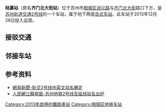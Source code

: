 {{Station Infobox
|name = 陆慕
|eng_name = Lumu
|linecolour = #{{苏州轨道交通颜色|2}}
|structure = 地下车站
|country = {{PRC}}
|borough = [[江苏省|江苏省]][[苏州市|苏州市]][[相城区|相城区]][[元和街道_(苏州市)|元和街道]]
|address = 润元路与徐元河路、润庆巷、齐门北大街交叉口地底
|line = {{苏州轨道交通路线标志|2|long}}
|platforms = 1个[[岛式站台|岛式站台]]
|exits = 9
|opened = 2013年12月28日
|first =
{{苏州轨道交通路线标志|2|short}}
: 往[[桑田岛站|桑田岛]]：5:47
: 往[[骑河站|骑河]]：6:10
|last = 
{{苏州轨道交通路线标志|2|short}}
: 往桑田岛：23:24
: 周一至四往骑河：23:25
: 周五至日往骑河：23:43
}}

'''陆慕站'''（原名'''齐门北大街站'''）位于苏州市[[相城区|相城区]][[润元路|润元路]]与[[齐门北大街|齐门北大街]]路口下方，是[[苏州轨道交通2号线|苏州轨道交通2号线]]的一个车站，属于地下两层[[岛式车站|岛式车站]]，此车站于2013年12月28日投入运营。

==接驳交通==
{{苏州公交线路简单列表|station=南巷（近1、2出口）|88|809|886}}
{{苏州公交线路简单列表|station=相城中学（近4、8出口）|夜4|80南|80北|81|88|805|809|825|877}}
{{苏州公交线路简单列表|station=宋泾桥南（近9出口）|夜4|7|811|825|877|886}}

==邻接车站==
{{s-rail-start}}
{{s-rail|title=SuzhouRT}}
{{s-line new|system=SuzhouRT|line=2|previous=阳澄湖中路|next=平泷路东}}
{{s-end}}

==参考资料==
*[https://web.archive.org/web/20131203013110/http://news.163.com/13/1119/03/9E10UELO00014Q4P.html 網易新聞-轨交2号线中英文站名确定]
*[http://js.people.com.cn/html/2013/03/05/211628.html 人民網江蘇視窗-苏州地铁2号线及延线站名出炉]

{{Szmetro-stub}}
{{苏州轨道交通2号线车站}}

[[Category:2013年啟用的鐵路車站|Category:2013年啟用的鐵路車站]]
[[Category:相城区地铁车站|Category:相城区地铁车站]]